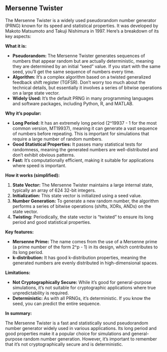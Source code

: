 ## Mersenne Twister

The Mersenne Twister is a widely used pseudorandom number generator (PRNG) known for its speed and statistical properties. It was developed by Makoto Matsumoto and Takuji Nishimura in 1997. Here's a breakdown of its key aspects:

**What it is:**

* **Pseudorandom:** The Mersenne Twister generates sequences of numbers that appear random but are actually deterministic, meaning they are determined by an initial "seed" value. If you start with the same seed, you'll get the same sequence of numbers every time.
* **Algorithm:** It's a complex algorithm based on a twisted generalized feedback shift register (TGFSR). Don't worry too much about the technical details, but essentially it involves a series of bitwise operations on a large state vector.
* **Widely Used:** It's the default PRNG in many programming languages and software packages, including Python, R, and MATLAB.

**Why it's popular:**

* **Long Period:** It has an extremely long period (2^19937 - 1 for the most common version, MT19937), meaning it can generate a vast sequence of numbers before repeating. This is important for simulations that require a large number of random numbers.
* **Good Statistical Properties:** It passes many statistical tests for randomness, meaning the generated numbers are well-distributed and don't exhibit obvious patterns.
* **Fast:** It's computationally efficient, making it suitable for applications where speed is important.

**How it works (simplified):**

1. **State Vector:** The Mersenne Twister maintains a large internal state, typically an array of 624 32-bit integers.
2. **Initialization:** This state vector is initialized using a seed value.
3. **Number Generation:** To generate a new random number, the algorithm performs a series of bitwise operations (shifts, XORs, ANDs) on the state vector.
4. **Twisting:** Periodically, the state vector is "twisted" to ensure its long period and good statistical properties.

**Key features:**

* **Mersenne Prime:** The name comes from the use of a Mersenne prime (a prime number of the form 2^p - 1) in its design, which contributes to its long period.
* **k-distribution:** It has good k-distribution properties, meaning the generated numbers are evenly distributed in high-dimensional spaces.

**Limitations:**

* **Not Cryptographically Secure:** While it's good for general-purpose simulations, it's not suitable for cryptographic applications where true unpredictability is required.
* **Deterministic:** As with all PRNGs, it's deterministic. If you know the seed, you can predict the entire sequence.

**In summary:**

The Mersenne Twister is a fast and statistically sound pseudorandom number generator widely used in various applications. Its long period and good properties make it a popular choice for simulations and general-purpose random number generation. However, it's important to remember that it's not cryptographically secure and is deterministic.
